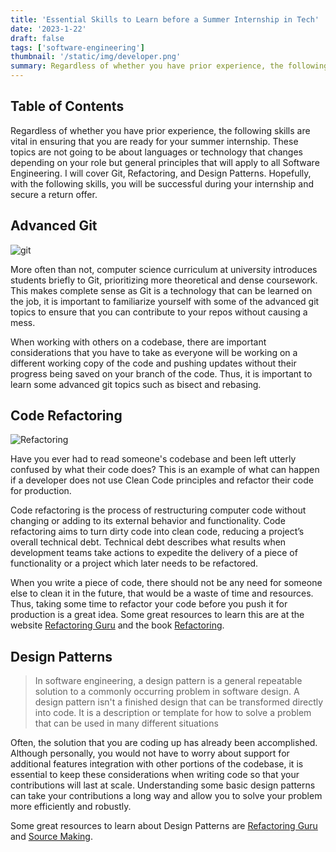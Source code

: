 ```yaml
---
title: 'Essential Skills to Learn before a Summer Internship in Tech'
date: '2023-1-22'
draft: false
tags: ['software-engineering']
thumbnail: '/static/img/developer.png'
summary: Regardless of whether you have prior experience, the following skills are vital in ensuring that you are ready for your summer internship and have a good chance at securing a return offer.
---
```


## Table of Contents

<TOCInline toc={props.toc} exclude="Table of Contents" toHeading={5} />

Regardless of whether you have prior experience, the following skills are vital in ensuring that you are ready for your summer internship. These topics are not going to be about languages or technology that changes depending on your role but general principles that will apply to all Software Engineering. I will cover Git, Refactoring, and Design Patterns. Hopefully, with the following skills, you will be successful during your internship and secure a return offer.

## Advanced Git

![git](https://www.getdbt.com/ui/img/guides/analytics-engineering/git-workflow-1.png)

More often than not, computer science curriculum at university introduces students briefly to Git, prioritizing more theoretical and dense coursework. This makes complete sense as Git is a technology that can be learned on the job, it is important to familiarize yourself with some of the advanced git topics to ensure that you can contribute to your repos without causing a mess.

When working with others on a codebase, there are important considerations that you have to take as everyone will be working on a different working copy of the code and pushing updates without their progress being saved on your branch of the code. Thus, it is important to learn some advanced git topics such as bisect and rebasing.

## Code Refactoring

![Refactoring](https://thevaliantway.com/wp-content/uploads/2018/03/vt-post-refactorcode.png)

Have you ever had to read someone's codebase and been left utterly confused by what their code does? This is an example of what can happen if a developer does not use Clean Code principles and refactor their code for production.

Code refactoring is the process of restructuring computer code without changing or adding to its external behavior and functionality. Code refactoring aims to turn dirty code into clean code, reducing a project’s overall technical debt. Technical debt describes what results when development teams take actions to expedite the delivery of a piece of functionality or a project which later needs to be refactored.

When you write a piece of code, there should not be any need for someone else to clean it in the future, that would be a waste of time and resources. Thus, taking some time to refactor your code before you push it for production is a great idea. Some great resources to learn this are at the website [Refactoring Guru](https://refactoring.guru/) and the book [Refactoring](https://martinfowler.com/books/refactoring.html).

## Design Patterns

> In software engineering, a design pattern is a general repeatable solution to a commonly occurring problem in software design. A design pattern isn't a finished design that can be transformed directly into code. It is a description or template for how to solve a problem that can be used in many different situations

Often, the solution that you are coding up has already been accomplished. Although personally, you would not have to worry about support for additional features integration with other portions of the codebase, it is essential to keep these considerations when writing code so that your contributions will last at scale. Understanding some basic design patterns can take your contributions a long way and allow you to solve your problem more efficiently and robustly.

Some great resources to learn about Design Patterns are [Refactoring Guru](https://refactoring.guru/) and [Source Making](https://sourcemaking.com/design_patterns).
